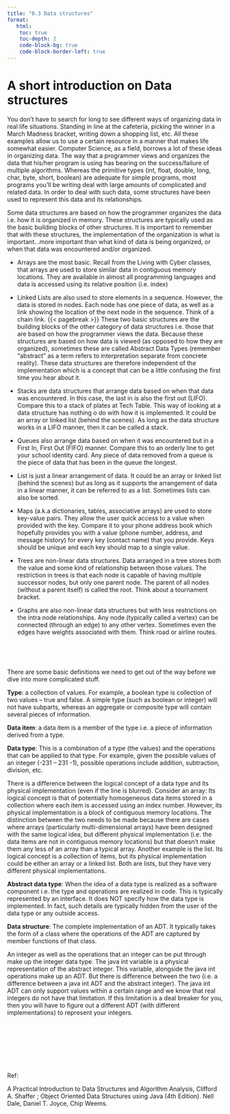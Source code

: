 ```yaml
---
title: "0.3 Data structures"
format:
   html:
    toc: true
    toc-depth: 2
    code-block-bg: true
    code-block-border-left: true
---
```


# A short introduction on Data structures

You don't have to search for long to see different ways of organizing data in real life situations. Standing in line at the cafeteria, picking the winner in a March Madness bracket, writing down a shopping list, etc. All these examples allow us to use a certain resource in a manner that makes life somewhat easier. Computer Science, as a field, borrows a lot of these ideas in organizing data. The way that a programmer views and organizes the data that his/her program is using has bearing on the success/failure of multiple algorithms. Whereas the primitive types (int, float, double, long, char, byte, short, boolean) are adequate for simple programs, most programs you’ll be writing deal with large amounts of complicated and related data. In order to deal with such data, some structures have been used to represent this data and its relationships.


Some data structures are based on how the programmer organizes the data i.e. how it is organized in memory. These structures are typically used as the basic building blocks of other structures. It is important to remember that with these structures, the implementation of the organization is what is important...more important than what kind of data is being organized, or when that data was encountered and/or organized.

- Arrays are the most basic. Recall from the Living with Cyber classes, that arrays are used to store similar data in contiguous memory locations. They are available in almost all programming languages and data is accessed using its relative position (i.e. index)

- Linked Lists are also used to store elements in a sequence. However, the data is stored in nodes. Each node has one piece of data, as well as a link showing the location of the next node in the sequence. Think of a chain link. 
{{< pagebreak >}}
These two basic structures are the building blocks of the other category of data structures i.e. those that are based on how the programmer views the data. Because these structures are based on how data is viewed (as opposed to how they are organized), sometimes these are called Abstract Data Types (remember “abstract” as a term refers to interpretation separate from concrete reality). These data structures are therefore independent of the implementation which is a concept that can be a little confusing the first time you hear about it.

- Stacks are data structures that arrange data based on when that data was
encountered. In this case, the last in is also the first out (LIFO). Compare this to a
stack of plates at Tech Table. This way of looking at a data structure has nothing o do with how it is implemented. It could be an array or linked list (behind the scenes). As long as the data structure works in a LIFO manner, then it can be called a stack.

- Queues also arrange data based on when it was encountered but in a First In, First Out (FIFO) manner. Compare this to an orderly line to get your school identity card. Any piece of data removed from a queue is the piece of data that has been in the queue the longest.

- List is just a linear arrangement of data. It could be an array or linked list (behind the scenes) but as long as it supports the arrangement of data in a linear manner, it can be referred to as a list. Sometimes lists can also be sorted.

- Maps (a.k.a dictionaries, tables, associative arrays) are used to store key-value pairs. They allow the user quick access to a value when provided with the key. Compare it to your phone address book which hopefully provides you with a value (phone number, address, and message history) for every key (contact name) that you provide. Keys should be unique and each key should map to a single value.

- Trees are non-linear data structures. Data arranged in a tree stores both the value and some kind of relationship between those values. The restriction in trees is that each node is capable of having multiple successor nodes, but only one parent node. The parent of all nodes (without a parent itself) is called the root. Think about a tournament bracket.

- Graphs are also non-linear data structures but with less restrictions on the intra node relationships. Any node (typically called a vertex) can be connected (through an edge) to any other vertex. Sometimes even the edges have weights associated with them. Think road or airline routes.

<br>

</br>


There are some basic definitions we need to get out of the way before we dive into more complicated stuff.

**Type**: a collection of values. For example, a boolean type is collection of two values – true and false. A simple type (such as boolean or integer) will not have subparts, whereas an aggregate or composite type will contain several pieces of information.

**Data item**: a data item is a member of the type i.e. a piece of information derived from a type.

**Data type**: This is a combination of a type (the values) and the operations that can be applied to that  type. For example, given the possible values of an integer (-231 – 231 -1), possible operations include addition, subtraction, division, etc. 

There is a difference between the logical concept of a data type and its physical implementation (even if the line is blurred). Consider an array: Its logical concept is that of potentially homogeneous data items stored in a collection where each item is accessed using an index number. However, its physical implementation is a block of contiguous memory locations. The distinction between the two needs to be made because there are cases where arrays (particularly multi-dimensional arrays) have been designed with the same logical idea, but different physical implementation (i.e. the data items are not in contiguous memory locations) but that doesn’t make them any less of an array than a typical array. Another example is the list. Its logical concept is a collection of items, but its physical implementation could be either an array or a linked list. Both are lists, but they have very different physical implementations.

**Abstract data type**: When the idea of a data type is realized as a software component i.e. the type and operations are realized in code. This is typically represented by an interface. It does NOT specify how the data type is implemented. In fact, such details are typically hidden from the user of the data type or any outside access.

**Data structure**: The complete implementation of an ADT. It typically takes the form of a class where the operations of the ADT are captured by member functions of that class.

An integer as well as the operations that an integer can be put through make up the integer data type. The java int variable is a physical representation of the abstract integer. This variable, alongside the java int operations make up an ADT. But there is difference between the two (i.e. a difference between a java int ADT and the abstract integer). The java int ADT can only support values within a certain range and we know that real integers do not have that limitation. If this limitation is a deal breaker for you, then you will have to figure out a different ADT (with different implementations) to represent your integers. 
<br>

</br>
<br>

</br>
</br>
<br>
</br>
Ref:<br>

A Practical Introduction to Data Structures and Algorithm Analysis, Clifford A. Shaffer ; 
Object Oriented Data Structures using Java (4th Edition). Nell Dale, Daniel T. Joyce, Chip Weems.


